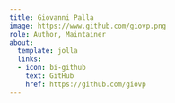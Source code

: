 ```yaml
---
title: Giovanni Palla
image: https://www.github.com/giovp.png
role: Author, Maintainer
about:
  template: jolla
  links:
  - icon: bi-github
    text: GitHub
    href: https://github.com/giovp
---
```


